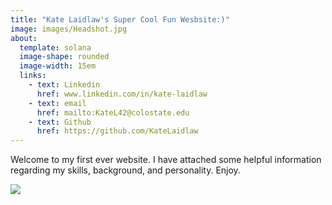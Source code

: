 ```yaml
---
title: "Kate Laidlaw's Super Cool Fun Wesbsite:)"
image: images/Headshot.jpg
about: 
  template: solana
  image-shape: rounded
  image-width: 15em
  links: 
    - text: Linkedin
      href: www.linkedin.com/in/kate-laidlaw
    - text: email
      href: mailto:KateL42@colostate.edu
    - text: Github
      href: https://github.com/KateLaidlaw
---
```


Welcome to my first ever website. I have attached some helpful information regarding my skills, background, and personality. Enjoy.

![](images/5714675C-AB1E-4EC4-8A9F-29C9AC2000BE_1_105_c.jpeg)
